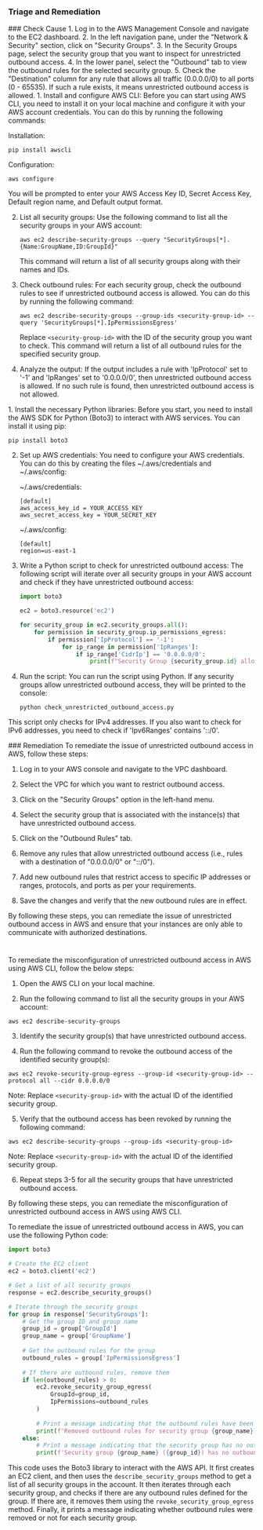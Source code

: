 
### Triage and Remediation
<Tabs>

<Tab title='Cause'>
### Check Cause
<AccordionGroup>
<Accordion title='Using Console' defaultOpen='true'>
1. Log in to the AWS Management Console and navigate to the EC2 dashboard.
2. In the left navigation pane, under the "Network & Security" section, click on "Security Groups".
3. In the Security Groups page, select the security group that you want to inspect for unrestricted outbound access.
4. In the lower panel, select the "Outbound" tab to view the outbound rules for the selected security group.
5. Check the "Destination" column for any rule that allows all traffic (0.0.0.0/0) to all ports (0 - 65535). If such a rule exists, it means unrestricted outbound access is allowed.
</Accordion>

<Accordion title='Using CLI'>
1. Install and configure AWS CLI: Before you can start using AWS CLI, you need to install it on your local machine and configure it with your AWS account credentials. You can do this by running the following commands:

   Installation:
   ```
   pip install awscli
   ```
   Configuration:
   ```
   aws configure
   ```
   You will be prompted to enter your AWS Access Key ID, Secret Access Key, Default region name, and Default output format.

2. List all security groups: Use the following command to list all the security groups in your AWS account:

   ```
   aws ec2 describe-security-groups --query "SecurityGroups[*].{Name:GroupName,ID:GroupId}"
   ```
   This command will return a list of all security groups along with their names and IDs.

3. Check outbound rules: For each security group, check the outbound rules to see if unrestricted outbound access is allowed. You can do this by running the following command:

   ```
   aws ec2 describe-security-groups --group-ids <security-group-id> --query 'SecurityGroups[*].IpPermissionsEgress'
   ```
   Replace `<security-group-id>` with the ID of the security group you want to check. This command will return a list of all outbound rules for the specified security group.

4. Analyze the output: If the output includes a rule with 'IpProtocol' set to '-1' and 'IpRanges' set to '0.0.0.0/0', then unrestricted outbound access is allowed. If no such rule is found, then unrestricted outbound access is not allowed.
</Accordion>

<Accordion title='Using Python'>
1. Install the necessary Python libraries: Before you start, you need to install the AWS SDK for Python (Boto3) to interact with AWS services. You can install it using pip:

   ```
   pip install boto3
   ```

2. Set up AWS credentials: You need to configure your AWS credentials. You can do this by creating the files ~/.aws/credentials and ~/.aws/config:

   ~/.aws/credentials:
   ```
   [default]
   aws_access_key_id = YOUR_ACCESS_KEY
   aws_secret_access_key = YOUR_SECRET_KEY
   ```

   ~/.aws/config:
   ```
   [default]
   region=us-east-1
   ```

3. Write a Python script to check for unrestricted outbound access: The following script will iterate over all security groups in your AWS account and check if they have unrestricted outbound access:

   ```python
   import boto3

   ec2 = boto3.resource('ec2')

   for security_group in ec2.security_groups.all():
       for permission in security_group.ip_permissions_egress:
           if permission['IpProtocol'] == '-1':
               for ip_range in permission['IpRanges']:
                   if ip_range['CidrIp'] == '0.0.0.0/0':
                       print(f"Security Group {security_group.id} allows unrestricted outbound access")
   ```

4. Run the script: You can run the script using Python. If any security groups allow unrestricted outbound access, they will be printed to the console:

   ```
   python check_unrestricted_outbound_access.py
   ```

This script only checks for IPv4 addresses. If you also want to check for IPv6 addresses, you need to check if 'Ipv6Ranges' contains '::/0'.
</Accordion>

</AccordionGroup>
</Tab>
<Tab title='Remediation'>
### Remediation

<AccordionGroup>
<Accordion title='Using Console' defaultOpen='true'>
To remediate the issue of unrestricted outbound access in AWS, follow these steps:

1. Log in to your AWS console and navigate to the VPC dashboard.

2. Select the VPC for which you want to restrict outbound access.

3. Click on the "Security Groups" option in the left-hand menu.

4. Select the security group that is associated with the instance(s) that have unrestricted outbound access.

5. Click on the "Outbound Rules" tab.

6. Remove any rules that allow unrestricted outbound access (i.e., rules with a destination of "0.0.0.0/0" or "::/0").

7. Add new outbound rules that restrict access to specific IP addresses or ranges, protocols, and ports as per your requirements.

8. Save the changes and verify that the new outbound rules are in effect.

By following these steps, you can remediate the issue of unrestricted outbound access in AWS and ensure that your instances are only able to communicate with authorized destinations.

#
</Accordion>

<Accordion title='Using CLI'>
To remediate the misconfiguration of unrestricted outbound access in AWS using AWS CLI, follow the below steps:

1. Open the AWS CLI on your local machine.

2. Run the following command to list all the security groups in your AWS account:

```
aws ec2 describe-security-groups
```

3. Identify the security group(s) that have unrestricted outbound access.

4. Run the following command to revoke the outbound access of the identified security group(s):

```
aws ec2 revoke-security-group-egress --group-id <security-group-id> --protocol all --cidr 0.0.0.0/0
```

Note: Replace `<security-group-id>` with the actual ID of the identified security group.

5. Verify that the outbound access has been revoked by running the following command:

```
aws ec2 describe-security-groups --group-ids <security-group-id>
```

Note: Replace `<security-group-id>` with the actual ID of the identified security group.

6. Repeat steps 3-5 for all the security groups that have unrestricted outbound access.

By following these steps, you can remediate the misconfiguration of unrestricted outbound access in AWS using AWS CLI.
</Accordion>

<Accordion title='Using Python'>
To remediate the issue of unrestricted outbound access in AWS, you can use the following Python code:

```python
import boto3

# Create the EC2 client
ec2 = boto3.client('ec2')

# Get a list of all security groups
response = ec2.describe_security_groups()

# Iterate through the security groups
for group in response['SecurityGroups']:
    # Get the group ID and group name
    group_id = group['GroupId']
    group_name = group['GroupName']
    
    # Get the outbound rules for the group
    outbound_rules = group['IpPermissionsEgress']
    
    # If there are outbound rules, remove them
    if len(outbound_rules) > 0:
        ec2.revoke_security_group_egress(
            GroupId=group_id,
            IpPermissions=outbound_rules
        )
        
        # Print a message indicating that the outbound rules have been removed
        print(f'Removed outbound rules for security group {group_name} ({group_id})')
    else:
        # Print a message indicating that the security group has no outbound rules
        print(f'Security group {group_name} ({group_id}) has no outbound rules')
```

This code uses the Boto3 library to interact with the AWS API. It first creates an EC2 client, and then uses the `describe_security_groups` method to get a list of all security groups in the account. It then iterates through each security group, and checks if there are any outbound rules defined for the group. If there are, it removes them using the `revoke_security_group_egress` method. Finally, it prints a message indicating whether outbound rules were removed or not for each security group.
</Accordion>

</AccordionGroup>
</Tab>
</Tabs>
